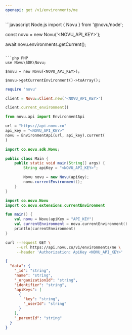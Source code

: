 ```yaml
---
openapi: get /v1/environments/me
---
```


<Snippet file="apikey-warning.mdx" />

<RequestExample>
```javascript Node.js
import { Novu } from '@novu/node';

const novu = new Novu('<NOVU_API_KEY>');

await novu.environments.getCurrent();
```

```php PHP
use Novu\SDK\Novu;

$novu = new Novu(<NOVU_API_KEY>);

$novu->getCurrentEnvironment()->toArray();
```

```ruby Ruby
require 'novu'

client = Novu::Client.new('<NOVU_API_KEY>')

client.current_environment()
```

```python Python
from novu.api import EnvironmentApi

url = "https://api.novu.co"
api_key = "<NOVU_API_KEY>"
novu = EnvironmentApi(url, api_key).current(
)
```

```java Java
import co.novu.sdk.Novu;

public class Main {
    public static void main(String[] args) {
        String apiKey = "<NOVU_API_KEY>";

        Novu novu = new Novu(apiKey);
        novu.currentEnvironment();
    }
}
```

```kotlin Kotlin
import co.novu.Novu
import co.novu.extensions.currentEnvironment

fun main() {
    val novu = Novu(apiKey = "API_KEY")
    val currentEnvironment = novu.currentEnvironment()
    println(currentEnvironment)
}
```

```bash cURL
curl --request GET \
     --url https://api.novu.co/v1/environments/me \
     --header 'Authorization: ApiKey <NOVU_API_KEY>'
```

</RequestExample>

<ResponseExample>

```json Response
{
  "data": {
    "_id": "string",
    "name": "string",
    "_organizationId": "string",
    "identifier": "string",
    "apiKeys": [
      {
        "key": "string",
        "_userId": "string"
      }
    ],
    "_parentId": "string"
  }
}
```

</ResponseExample>